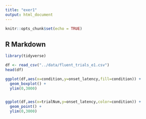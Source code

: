 ```yaml
---
title: "exer1"
output: html_document
---
```


```r
knitr::opts_chunk$set(echo = TRUE)
```

## R Markdown

```r
library(tidyverse)

df <- read_csv("../data/fluent_trials_e1.csv")
head(df)

ggplot(df,aes(x=condition,y=onset_latency,fill=condition)) +
  geom_boxplot() +
  ylim(0,3000)


ggplot(df,aes(x=trialNum,y=onset_latency,color=condition)) +
  geom_point() +
  ylim(0,3000)







```

